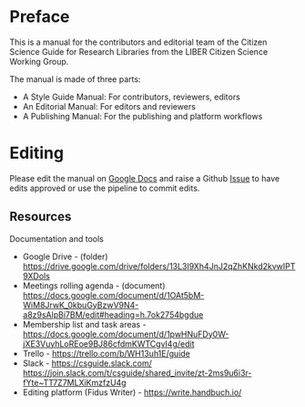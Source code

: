 # Preface {.unnumbered}

This is a manual for the contributors and editorial team of the Citizen Science Guide for Research Libraries from the LIBER Citizen Science Working Group.

The manual is made of three parts:

- A Style Guide Manual: For contributors, reviewers, editors
- An Editorial Manual: For editors and reviewers
- A Publishing Manual: For the publishing and platform workflows

# Editing 

Please edit the manual on [Google Docs](https://drive.google.com/drive/folders/1LxoxOoPWMtRPa0S2PDPyUqAyVPfbPJyM) and raise a Github [Issue](https://github.com/cs4rl/style-editorial-publishing-manual/issues) to have edits approved or use the pipeline to commit edits.

## Resources

Documentation and tools

- Google Drive - (folder)  <https://drive.google.com/drive/folders/13L3I9Xh4JnJ2qZhKNkd2kvwIPT9XDols>
- Meetings rolling agenda - (document)  <https://docs.google.com/document/d/1OAt5bM-WiM8JrwK_0kbuGyBzwV9N4-a8z9sAlpBi7BM/edit#heading=h.7ok2754bgdue>  
- Membership list and task areas -  <https://docs.google.com/document/d/1pwHNuFDy0W-jXE3VuyhLoREoe9BJ86cfdmKWTCgvI4g/edit> 
- Trello -  <https://trello.com/b/WH13uh1E/guide> 
- Slack -  <https://csguide.slack.com/>   <https://join.slack.com/t/csguide/shared_invite/zt-2ms9u6i3r-fYte~TT7Z7MLXiKmzfzU4g> 
- Editing platform (Fidus Writer) -  <https://write.handbuch.io/> 
